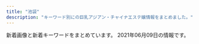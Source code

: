 ```yaml
---
title: "池袋"
description: "キーワード別にの巨乳アジアン・チャイナエステ嬢情報をまとめました。"
---
```


新着画像と新着キーワードをまとめています。
2021年06月09日の情報です。

<DmmAffiliateIns />
<KeywordTable
  shops={
    [
    {
        "img_links": [
            "http://salon-arm.com/img/ttl_mobile.png",
            "http://salon-arm.com/staff/saya/01.jpg",
            "http://salon-arm.com/i/files/homeimg.jpg",
            "http://salon-arm.com/img/att.jpg",
            "http://salon-arm.com/staff/ai/01mb.jpg",
            "http://salon-arm.com/staff/saya/01mb.jpg",
            "http://salon-arm.com/staff/rika/01.jpg",
            "http://salon-arm.com/staff/nana/01.jpg",
            "http://salon-arm.com/staff/mai/01.jpg",
            "http://salon-arm.com/staff/nana/01mb.jpg",
            "http://salon-arm.com/staff/kaori/01.jpg",
            "http://salon-arm.com/staff/reina/01mb.jpg",
            "http://salon-arm.com/staff/ai/01.jpg",
            "http://salon-arm.com/staff/rika/01mb.jpg",
            "http://salon-arm.com/staff/emi/01mb.jpg",
            "http://salon-arm.com/staff/midori/01mb.jpg",
            "http://salon-arm.com/staff/ichigo/01mb.jpg",
            "http://salon-arm.com/staff/ichigo/01.jpg",
            "http://salon-arm.com/staff/reina/01.jpg",
            "http://salon-arm.com/pic/head.png",
            "http://salon-arm.com/staff/yuuka/01mb.jpg",
            "http://salon-arm.com/img/ttl_tnew.png",
            "http://salon-arm.com/staff/ringo/01mb.jpg",
            "http://salon-arm.com/staff/midori/01.jpg",
            "http://salon-arm.com/img/ttl_line.png",
            "http://salon-arm.com/staff/ringo/01.jpg",
            "http://salon-arm.com/img/ttl_concept.png",
            "http://salon-arm.com/staff/kaori/01mb.jpg",
            "http://salon-arm.com/pic/top.png",
            "http://salon-arm.com/staff/yuuka/01.jpg",
            "http://salon-arm.com/staff/mai/01mb.jpg",
            "http://salon-arm.com/img/ttl_staff.png",
            "http://salon-arm.com/staff/emi/01.jpg"
        ],
        "keywords": {
            "C": 21
        },
        "station": "JR\u6c60\u888b\u99c5\u897f\u53e3",
        "url": "http://salon-arm.com/",
        "name": "\u30a2\u30ed\u30de\u30ed\u30de\u30f3\u30b9"
    },
    {
        "name": "\u6708\u306e\u604b",
        "url": "http://tsukinokoi.com/",
        "station": "JR\u6c60\u888b\u99c5\u897f\u53e3",
        "keywords": {
            "\u30bb\u30af\u30b7\u30fc": 1
        },
        "img_links": [
            "http://tsukinokoi.com/img/staff/154673852166026500.jpg",
            "http://tsukinokoi.com/img/staff/144652745411466600.jpg",
            "http://tsukinokoi.com/images/news1.png",
            "http://tsukinokoi.com/img/staff/155204782386136400.jpg",
            "http://tsukinokoi.com/img/staff/152008703796356600.jpg",
            "http://tsukinokoi.com/images/bar_staff.png",
            "http://tsukinokoi.com/img/staff/155611310658540500.jpg",
            "http://tsukinokoi.com/img/staff/155818741107218300.jpg",
            "http://tsukinokoi.com/images/bar_gallery.png",
            "http://tsukinokoi.com/img/staff/151584629124140300.jpg",
            "http://tsukinokoi.com/images/news3.png",
            "http://tsukinokoi.com/img/staff/153079932824200700.jpg",
            "http://tsukinokoi.com/img/staff/148073918839938900.jpg",
            "http://tsukinokoi.com/images/bar_top.png",
            "http://tsukinokoi.com/img/staff/148586605222864500.jpg",
            "http://tsukinokoi.com/img/staff/148586605226742500.jpg",
            "http://tsukinokoi.com/images/QRcode.png",
            "http://tsukinokoi.com/img/staff/160622584020640000.jpg",
            "http://tsukinokoi.com/img/staff/148256052554824000.jpg",
            "http://tsukinokoi.com/images/event/2020/m06.png",
            "http://tsukinokoi.com/images/pickupGirl2014.png",
            "http://tsukinokoi.com/img/staff/142919725579809100.png"
        ]
    },
    {
        "station": "JR\u6c60\u888b\u99c5\u897f\u53e3",
        "url": "http://monaliza.xyz/",
        "keywords": {
            "C": 8
        },
        "img_links": [
            "http://monaliza.xyz/images/top.jpg",
            "http://monaliza.xyz/images/index_c2.jpg",
            "http://monaliza.xyz/images/g4.jpg",
            "http://monaliza.xyz/images/r04.jpg",
            "http://monaliza.xyz/images/mobile.jpg",
            "http://monaliza.xyz/images/r02.jpg",
            "http://monaliza.xyz/images/r01.jpg",
            "http://monaliza.xyz/images/index_c3.jpg",
            "http://monaliza.xyz/images/g7.jpg",
            "http://monaliza.xyz/images/yuki.jpg",
            "http://monaliza.xyz/images/gallery_image01b.jpg",
            "http://monaliza.xyz/images/r03.jpg",
            "http://monaliza.xyz/images/index_c1.jpg",
            "http://monaliza.xyz/images/aoyi.jpg",
            "http://monaliza.xyz/images/g6.jpg"
        ],
        "name": "MONA\u30fbLIZA \u30e2\u30ca\u30fb\u30ea\u30b6"
    },
    {
        "url": "http://es-hana.work/",
        "station": "JR\u6c60\u888b\u99c5\u897f\u53e3(\u5317)",
        "img_links": [
            "http://es-hana.work/images/sys2.jpg",
            "http://es-hana.work/staff/nami.jpg",
            "http://es-hana.work/images/head.jpg",
            "http://es-hana.work/images/8.jpg",
            "http://es-hana.work/images/1.jpg",
            "http://es-hana.work/img/aya1.jpg",
            "http://es-hana.work/img/yui1.jpg",
            "http://es-hana.work/img/nana1.jpg",
            "http://es-hana.work/images/6.jpg",
            "http://es-hana.work/images/news.jpg",
            "http://es-hana.work/images/sys1.jpg",
            "http://es-hana.work/images/9.jpg",
            "http://es-hana.work/images/line.jpg",
            "http://es-hana.work/images/int.jpg",
            "http://es-hana.work/img/miki1.jpg",
            "http://es-hana.work/images/interior_t.jpg",
            "http://es-hana.work/images/staff_t.jpg",
            "http://es-hana.work/img/rina1.jpg",
            "http://es-hana.work/staff/haruka.jpg",
            "http://es-hana.work/images/ac1.jpg",
            "http://es-hana.work/images/3.jpg",
            "http://es-hana.work/staff/yui.jpg",
            "http://es-hana.work/staff/aya.jpg",
            "http://es-hana.work/staff/yuna.jpg",
            "http://es-hana.work/images/7.jpg",
            "http://es-hana.work/staff/miki.jpg",
            "http://es-hana.work/img/ai1.jpg",
            "http://es-hana.work/staff/rina.jpg",
            "http://es-hana.work/staff/ai.jpg",
            "http://es-hana.work/img/haruka1.jpg",
            "http://es-hana.work/images/5.jpg",
            "http://es-hana.work/images/2.jpg",
            "http://es-hana.work/images/tg.jpg",
            "http://es-hana.work/images/ac2.jpg",
            "http://es-hana.work/staff/nana.jpg",
            "http://es-hana.work/img/nami1.jpg"
        ],
        "name": "\u82b1\u6c34\u6728",
        "keywords": {}
    },
    {
        "url": "http://hanamizuki.jpn.cm/",
        "station": "JR\u6c60\u888b\u99c5\u6771\u53e3",
        "keywords": {},
        "name": "\u6c34\u6728\u82b1",
        "img_links": []
    },
    {
        "name": "\u3086\u3089\u308a",
        "keywords": {
            "87": 6,
            "86": 22,
            "C": 20,
            "88": 3,
            "D": 12,
            "E": 6
        },
        "url": "http://www.yurari-massage.work/",
        "station": "JR\u6c60\u888b\u99c5\u897f\u53e3(\u5317)",
        "img_links": [
            "http://www.yurari-massage.work/img/m1.jpg",
            "http://www.yurari-massage.work/img/st32.jpg",
            "http://www.yurari-massage.work/img/m6.jpg",
            "http://www.yurari-massage.work/img/st030.jpg",
            "http://www.yurari-massage.work/img/st031.jpg",
            "http://www.yurari-massage.work/img/st032.jpg",
            "http://www.yurari-massage.work/img/m5.jpg",
            "http://www.yurari-massage.work/img/sta25.jpg",
            "http://www.yurari-massage.work/img/st4.jpg",
            "http://www.yurari-massage.work/img/sta7.jpg",
            "http://www.yurari-massage.work/img/st25.jpg",
            "http://www.yurari-massage.work/img/st30.jpg",
            "http://www.yurari-massage.work/img/sta21.jpg",
            "http://www.yurari-massage.work/img/st29.jpg",
            "http://www.yurari-massage.work/img/m40.jpg",
            "http://www.yurari-massage.work/img/m60.jpg",
            "http://www.yurari-massage.work/img/sta30.jpg",
            "http://www.yurari-massage.work/img/credit.jpg",
            "http://www.yurari-massage.work/img/m3.jpg",
            "http://www.yurari-massage.work/img/m2.jpg",
            "http://www.yurari-massage.work/img/st021.jpg",
            "http://www.yurari-massage.work/img/st022.jpg",
            "http://www.yurari-massage.work/img/campian.jpg",
            "http://www.yurari-massage.work/img/st027.jpg",
            "http://www.yurari-massage.work/img/mobile.png",
            "http://www.yurari-massage.work/img/st26.jpg",
            "http://www.yurari-massage.work/img/sta29.jpg",
            "http://www.yurari-massage.work/img/st7.jpg",
            "http://www.yurari-massage.work/img/sta32.jpg",
            "http://www.yurari-massage.work/img/m4.jpg",
            "http://www.yurari-massage.work/img/sta26.jpg",
            "http://www.yurari-massage.work/img/head.jpg",
            "http://www.yurari-massage.work/img/st31.jpg",
            "http://www.yurari-massage.work/img/m20.jpg",
            "http://www.yurari-massage.work/img/st22.jpg",
            "http://www.yurari-massage.work/img/st07.jpg",
            "http://www.yurari-massage.work/img/sta22.jpg",
            "http://www.yurari-massage.work/img/sta31.jpg",
            "http://www.yurari-massage.work/img/m50.jpg",
            "http://www.yurari-massage.work/img/m30.jpg",
            "http://www.yurari-massage.work/img/m10.jpg",
            "http://www.yurari-massage.work/img/sta27.jpg",
            "http://www.yurari-massage.work/img/st026.jpg",
            "http://www.yurari-massage.work/img/st21.jpg",
            "http://www.yurari-massage.work/img/botton3.jpg",
            "http://www.yurari-massage.work/img/st27.jpg"
        ]
    },
    {
        "keywords": {
            "88": 1,
            "90": 1,
            "86": 2
        },
        "station": "JR\u6c60\u888b\u99c5\u897f\u53e3",
        "url": "http://www.coco-8.jp/",
        "img_links": [
            "http://www.coco-8.jp/_src/36743040/s5.jpg",
            "http://www.coco-8.jp/_src/36741673/3.jpg",
            "http://www.coco-8.jp/_src/36741678/down.png",
            "http://www.coco-8.jp/_src/49977785/wechatimg336_20201102105038881.jpg",
            "http://www.coco-8.jp/_src/36742638/b.png",
            "http://www.coco-8.jp/_src/36820892/cam3.png",
            "http://www.coco-8.jp/_src/49977665/wechatimg437_20201113100952153.jpg",
            "http://www.coco-8.jp/_src/36813493/cam2.jpg",
            "http://www.coco-8.jp/_src/36741674/5.jpg",
            "http://www.coco-8.jp/_src/36813492/cam2.jpg",
            "http://www.coco-8.jp/_src/36746379/aki.jpg",
            "http://www.coco-8.jp/_src/36746398/mei1.jpg",
            "http://www.coco-8.jp/_src/36746395/lineline.png",
            "http://www.coco-8.jp/_src/36741670/1.jpg",
            "http://www.coco-8.jp/_src/36745880/pic2.jpg",
            "http://www.coco-8.jp/_src/36741640/1.jpg",
            "http://www.coco-8.jp/_src/37791754/smartselect_20191212-140919_wechat.jpg",
            "http://www.coco-8.jp/_src/36746732/road2.png",
            "http://www.coco-8.jp/_src/36742459/2.jpg",
            "http://www.coco-8.jp/_src/36746714/b.png",
            "http://www.coco-8.jp/_src/36742460/3.jpg",
            "http://www.coco-8.jp/_src/36742658/s1.jpg",
            "http://www.coco-8.jp/_src/36742636/b.png",
            "http://www.coco-8.jp/_src/36741672/4.jpg",
            "http://www.coco-8.jp/_src/36746331/lineline.png",
            "http://www.coco-8.jp/_src/36746636/iwa1.jpg",
            "http://www.coco-8.jp/_src/36746692/g3.jpg",
            "http://www.coco-8.jp/_src/36746642/risa.jpg",
            "http://www.coco-8.jp/_src/36746702/g6.jpg",
            "http://www.coco-8.jp/_src/36746704/g5.png",
            "http://www.coco-8.jp/_src/36742461/4.jpg",
            "http://www.coco-8.jp/_src/49632559/wechatimg336_20201102105038881.jpg",
            "http://www.coco-8.jp/_src/36742462/5.jpg",
            "http://www.coco-8.jp/_src/36742642/b.png",
            "http://www.coco-8.jp/_src/54960393/wechatimg955.jpg",
            "http://www.coco-8.jp/_src/36742714/s2.jpg",
            "http://www.coco-8.jp/_src/36742780/s3.jpg",
            "http://www.coco-8.jp/_src/36742655/down.png",
            "http://www.coco-8.jp/_src/37791789/lineline.png",
            "http://www.coco-8.jp/_src/36746345/maya.jpg",
            "http://www.coco-8.jp/_src/36746633/lineline.png",
            "http://www.coco-8.jp/_src/36742791/s4.jpg",
            "http://www.coco-8.jp/_src/54960364/wechatimg955.jpg",
            "http://www.coco-8.jp/_src/36746351/lineline.png",
            "http://www.coco-8.jp/_src/37791774/wechatimg437_20201113100952153.jpg",
            "http://www.coco-8.jp/_src/36746320/sayuri.jpg",
            "http://www.coco-8.jp/_src/36746346/maya.jpg",
            "http://www.coco-8.jp/_src/36746641/risa.jpg",
            "http://www.coco-8.jp/_src/49632727/wechatimg336_20201102105038881.jpg",
            "http://www.coco-8.jp/_src/54960397/wechatimg955.jpg",
            "http://www.coco-8.jp/_src/49977789/lineline.png",
            "http://www.coco-8.jp/_src/36820891/cam3.png",
            "http://www.coco-8.jp/_src/37791773/wechatimg437_20201113100952153.jpg",
            "http://www.coco-8.jp/_src/36742640/b.png",
            "http://www.coco-8.jp/_src/55662797/img20210426142633666355.png",
            "http://www.coco-8.jp/_src/54960394/lineline.png",
            "http://www.coco-8.jp/_src/36741638/4.jpg",
            "http://www.coco-8.jp/_src/36712010/sayuri.jpg",
            "http://www.coco-8.jp/_src/36741671/2.jpg",
            "http://www.coco-8.jp/_src/36746397/mei1.jpg",
            "http://www.coco-8.jp/_src/36741637/3.jpg",
            "http://www.coco-8.jp/_src/36742630/b.png",
            "http://www.coco-8.jp/_src/49977773/wechatimg437_20201113100952153.jpg",
            "http://www.coco-8.jp/_src/49977786/wechatimg336_20201102105038881.jpg",
            "http://www.coco-8.jp/_src/36746644/lineline.png",
            "http://www.coco-8.jp/_src/36742458/1.jpg",
            "http://www.coco-8.jp/_src/36745876/pic1.jpg",
            "http://www.coco-8.jp/_src/36746380/aki.jpg",
            "http://www.coco-8.jp/_src/36746682/g.jpg",
            "http://www.coco-8.jp/_src/36741636/5.jpg",
            "http://www.coco-8.jp/_src/54960396/wechatimg955.jpg",
            "http://www.coco-8.jp/_src/36746635/iwa1.jpg",
            "http://www.coco-8.jp/_src/36746639/lineline.png",
            "http://www.coco-8.jp/_src/36741639/2.jpg",
            "http://www.coco-8.jp/_src/36746688/g2.jpg",
            "http://www.coco-8.jp/_src/36742644/sayuri.jpg"
        ],
        "name": "CoCo8 \u30b3\u30b3\u30a8\u30a4\u30c8"
    },
    {
        "keywords": {},
        "station": "JR\u6c60\u888b\u99c5\u897f\u53e3",
        "name": "\u5fc3\u30d1\u30e9\u30c0\u30a4\u30b9",
        "url": "http://new-paradise.net/",
        "img_links": [
            "http://new-paradise.net/images/down.png",
            "http://new-paradise.net/images/info.jpg",
            "http://new-paradise.net/images/mobile.png",
            "http://new-paradise.net/images/a2.jpg",
            "http://new-paradise.net/images/noa.jpg",
            "http://new-paradise.net/images/misaki02.jpg",
            "http://new-paradise.net/images/a5.jpg",
            "http://new-paradise.net/images/a4.jpg",
            "http://new-paradise.net/images/a7.jpg",
            "http://new-paradise.net/images/honoka.jpg",
            "http://new-paradise.net/images/kiki02.jpg",
            "http://new-paradise.net/images/zi_staff.png",
            "http://new-paradise.net/images/itigo.jpg",
            "http://new-paradise.net/images/up.png",
            "http://new-paradise.net/images/a3.jpg",
            "http://new-paradise.net/images/r3.jpg",
            "http://new-paradise.net/images/kiki.jpg",
            "http://new-paradise.net/images/g0.jpg",
            "http://new-paradise.net/images/a6.jpg",
            "http://new-paradise.net/images/kanna02.jpg",
            "http://new-paradise.net/images/flash1.jpg",
            "http://new-paradise.net/images/a1.jpg",
            "http://new-paradise.net/images/misaki01.jpg"
        ]
    },
    {
        "url": "http://primore.jpest.net/",
        "keywords": {},
        "img_links": [
            "http://primore.jpest.net/uploads//sites/9/2020/06/s4.jpg",
            "http://primore.jpest.net/uploads//sites/9/2021/04/3.jpg",
            "http://primore.jpest.net/uploads//sites/9/2020/06/s1.jpg",
            "http://primore.jpest.net/uploads//sites/9/2020/06/r4.jpg",
            "http://primore.jpest.net/uploads//sites/9/2020/06/aroma1.jpg",
            "http://primore.jpest.net/uploads//sites/9/2020/06/s3.jpg",
            "http://primore.jpest.net/uploads//sites/9/2021/04/1.jpg",
            "http://primore.jpest.net/uploads//sites/9/2020/06/02.jpg",
            "http://primore.jpest.net/uploads//sites/9/2020/06/r1.jpg",
            "http://primore.jpest.net/uploads//sites/9/2020/06/r5.jpg",
            "http://primore.jpest.net/uploads//sites/9/2020/06/4.jpg",
            "http://primore.jpest.net/uploads//sites/9/2020/06/r3.jpg",
            "http://primore.jpest.net/uploads//sites/9/2020/06/top-2.png",
            "http://primore.jpest.net/uploads//sites/9/2020/06/r2.jpg",
            "http://primore.jpest.net/uploads//sites/9/2020/06/aroma2.jpg",
            "http://primore.jpest.net/uploads//sites/9/2021/04/2.jpg",
            "http://primore.jpest.net/uploads//sites/9/2020/06/s2.jpg",
            "http://primore.jpest.net/uploads//sites/9/2020/06/top1-3.png",
            "http://primore.jpest.net/uploads//sites/9/2020/06/01.jpg"
        ],
        "station": "JR\u6c60\u888b\u99c5\u6771\u53e3",
        "name": "Primore \uff5e\u30d7\u30ea\u30e2\u30a2\uff5e"
    },
    {
        "name": "\u30b9\u30a4\u30fc\u30c8\u30de\u30c3\u30c8",
        "url": "http://c-sun2.com/",
        "keywords": {
            "82": 6,
            "85": 2,
            "81": 2,
            "84": 5,
            "83": 6
        },
        "station": "JR\u6c60\u888b\u99c5\u897f\u53e3",
        "img_links": [
            "http://c-sun2.com/image/cast/cast_534_2_l.jpg",
            "http://c-sun2.com/image/cast/cast_390_1_l.jpg",
            "http://c-sun2.com/image/cast/cast_471_1_l.jpg",
            "http://c-sun2.com/image/cast/cast_492_1_l.jpg",
            "http://c-sun2.com/image/cast/cast_533_1_l.jpg",
            "http://c-sun2.com/image/cast/cast_357_2_l.jpg",
            "http://c-sun2.com/image/cast/cast_524_2_l.jpg",
            "http://c-sun2.com/image/cast/cast_471_2_l.jpg",
            "http://c-sun2.com/image/cast/cast_453_1_l.jpg",
            "http://c-sun2.com/image/cast/cast_362_1_l.jpg",
            "http://c-sun2.com/image/cast/cast_496_1_l.jpg",
            "http://c-sun2.com/image/shame/192_1_l.jpg",
            "http://c-sun2.com/img/bar_grallery.png",
            "http://c-sun2.com/img/topbar_camp.png",
            "http://c-sun2.com/image/cast/cast_393_2_l.jpg",
            "http://c-sun2.com/image/cast/cast_362_2_l.jpg",
            "http://c-sun2.com/img/icon/new.png",
            "http://c-sun2.com/img/topbar_news.png",
            "http://c-sun2.com/image/cast/cast_484_2_l.jpg",
            "http://c-sun2.com/img/bar_profile.png",
            "http://c-sun2.com/image/cast/cast_390_2_l.jpg",
            "http://c-sun2.com/image/cast/cast_534_1_l.jpg",
            "http://c-sun2.com/image/cast/cast_485_2_l.jpg",
            "http://c-sun2.com/image/cast/cast_533_2_l.jpg",
            "http://c-sun2.com/image/cast/cast_485_1_l.jpg",
            "http://c-sun2.com/image/cast/cast_473_2_l.jpg",
            "http://c-sun2.com/img/topbar_osusume.png",
            "http://c-sun2.com/image/cast/cast_496_2_l.jpg",
            "http://c-sun2.com/image/cast/cast_326_1_l.jpg",
            "http://c-sun2.com/image/cast/cast_357_1_l.jpg",
            "http://c-sun2.com/img/bar_therapist.png",
            "http://c-sun2.com/image/cast/cast_484_1_l.jpg",
            "http://c-sun2.com/image/cast/cast_473_1_l.jpg",
            "http://c-sun2.com/image/cast/cast_360_2_l.jpg",
            "http://c-sun2.com/image/cast/cast_466_1_l.jpg",
            "http://c-sun2.com/image/cast/cast_580_1_l.jpg",
            "http://c-sun2.com/img/event/camp3.jpg",
            "http://c-sun2.com/image/cast/cast_492_2_l.jpg",
            "http://c-sun2.com/image/cast/cast_453_2_l.jpg",
            "http://c-sun2.com/img/header.jpg",
            "http://c-sun2.com/image/cast/cast_360_1_l.jpg",
            "http://c-sun2.com/image/cast/cast_524_1_l.jpg",
            "http://c-sun2.com/image/cast/cast_393_1_l.jpg",
            "http://c-sun2.com/image/cast/cast_466_2_l.jpg",
            "http://c-sun2.com/image/cast/cast_326_2_l.jpg"
        ]
    },
    {
        "name": "\u6e80\u6708\u5802",
        "url": "http://mangetsudou.tyo.cm/",
        "img_links": [],
        "station": "JR\u6c60\u888b\u99c5\u897f\u53e3",
        "keywords": {}
    },
    {
        "keywords": {},
        "name": "\u53f0\u6e7e\u5e78\u904b\u30ea\u30e9\u30af\u30bc\u30fc\u30b7\u30e7\u30f3",
        "station": "JR\u6c60\u888b\u99c5\u897f\u53e3",
        "img_links": [
            "http://esthe-treat.com/staff/yuyu/01.jpg",
            "http://esthe-treat.com/img/pc.jpg",
            "http://esthe-treat.com/img/cam.jpg",
            "http://esthe-treat.com/img/tel.jpg",
            "http://esthe-treat.com/staff/miki/01.jpg",
            "http://esthe-treat.com/img/t-s.jpg",
            "http://esthe-treat.com/staff/natumi/01.jpg",
            "http://esthe-treat.com/img/t-a.jpg",
            "http://esthe-treat.com/img/tit.jpg",
            "http://esthe-treat.com/img/info.jpg",
            "http://esthe-treat.com/img/t-o.jpg",
            "http://esthe-treat.com/img/adrs.jpg",
            "http://esthe-treat.com/staff/ami/01.jpg",
            "http://esthe-treat.com/staff/rena/01.jpg",
            "http://esthe-treat.com/img/sysetc.png",
            "http://esthe-treat.com/img/sys2.png",
            "http://esthe-treat.com/img/sys1.png",
            "http://esthe-treat.com/img/pic.jpg",
            "http://esthe-treat.com/img/add.jpg",
            "http://esthe-treat.com/img/botton.jpg",
            "http://esthe-treat.com/img/t-t.jpg",
            "http://esthe-treat.com/img/t-r.jpg"
        ],
        "url": "http://esthe-treat.com/"
    },
    {
        "url": "http://ccgirl.work/",
        "img_links": [
            "http://ccgirl.work/staff/riri1.jpg",
            "http://ccgirl.work/staff/koko2.jpg",
            "http://ccgirl.work/img/s/s_qa.png",
            "http://www.ccgirl.work/staff/ai1.jpg",
            "http://ccgirl.work/img/icon/new.jpg",
            "http://ccgirl.work/staff/ai3.jpg",
            "http://www.ccgirl.work/img/interior.jpg",
            "http://ccgirl.work/staff/riri2.jpg",
            "http://www.ccgirl.work/staff/hana1.jpg",
            "http://www.ccgirl.work/img/icon/new.jpg",
            "http://www.ccgirl.work/staff/aya1.jpg",
            "http://ccgirl.work/staff/aya3.jpg",
            "http://ccgirl.work/img/bana02.jpg",
            "http://www.ccgirl.work/staff/aya2.jpg",
            "http://www.ccgirl.work/staff/kayuri1.jpg",
            "http://ccgirl.work/staff/ai2.jpg",
            "http://ccgirl.work/staff/aya2.jpg",
            "http://ccgirl.work/img/interior.jpg",
            "http://www.ccgirl.work/staff/koko2.jpg",
            "http://www.ccgirl.work/img/contentsbottom.png",
            "http://www.ccgirl.work/staff/kayuri3.jpg",
            "http://ccgirl.work/staff/kayuri2.jpg",
            "http://ccgirl.work/staff/ai1.jpg",
            "http://www.ccgirl.work/staff/koko1.jpg",
            "http://www.ccgirl.work/img/s/s_qa.png",
            "http://ccgirl.work/img/contentsbottom.png",
            "http://ccgirl.work/staff/kayuri3.jpg",
            "http://ccgirl.work/staff/koko1.jpg",
            "http://www.ccgirl.work/staff/aya3.jpg",
            "http://www.ccgirl.work/img/bana02.jpg",
            "http://ccgirl.work/staff/hana1.jpg",
            "http://ccgirl.work/staff/aya1.jpg",
            "http://www.ccgirl.work/img/bana03.jpg",
            "http://www.ccgirl.work/staff/kayuri2.jpg",
            "http://ccgirl.work/img/bana03.jpg",
            "http://www.ccgirl.work/staff/riri1.jpg",
            "http://ccgirl.work/staff/kayuri1.jpg"
        ],
        "keywords": {
            "C": 60,
            "86": 25,
            "D": 23,
            "84": 43,
            "85": 14
        },
        "station": "JR\u6c60\u888b\u99c5\u6771\u53e3",
        "name": "\u73ca\u745a\u6d77\u5cb8"
    },
    {
        "img_links": [
            "http://koi.este.work/up_5_3_0.jpg",
            "http://momipara.jp/img/link/momi88.jpg",
            "http://koi.este.work/top.jpg",
            "http://koi.este.work/2/uploadimg/1601879728.jpg",
            "http://koi.este.work/b_girl.png",
            "http://koi.este.work/t3.jpg",
            "http://koi.este.work/tennai2.jpg",
            "http://koi.este.work/2/uploadimg/1577672563.jpg",
            "http://koi.este.work/tennai3.jpg",
            "http://koi.este.work/mens-esthe.png",
            "http://koi.este.work/tennai.png",
            "http://koi.este.work/2/uploadimg/1565558725.jpg",
            "http://koi.este.work/t1.jpg",
            "http://koi.este.work/tennai4.jpg",
            "http://koi.este.work/b_news.png",
            "http://koi.este.work/2/uploadimg/1579481243.jpg"
        ],
        "keywords": {
            "83": 18,
            "85": 6,
            "C": 12,
            "86": 6,
            "D": 18
        },
        "station": "JR\u6c60\u888b\u99c5\u897f\u53e3",
        "url": "http://koi.este.work/",
        "name": "\u604b"
    },
    {
        "url": "http://foryou-est.tokyo/",
        "station": "JR\u6c60\u888b\u99c5\u897f\u53e3",
        "name": "For You",
        "img_links": [
            "http://foryou-est.tokyo/images/sp02.jpg",
            "http://foryou-est.tokyo/images/flash1.jpg",
            "http://foryou-est.tokyo/images/emi.jpg",
            "http://foryou-est.tokyo/images/xin.jpg",
            "http://foryou-est.tokyo/images/yuri.jpg",
            "http://foryou-est.tokyo/images/up.png",
            "http://foryou-est.tokyo/images/sp01.jpg",
            "http://foryou-est.tokyo/images/sp03.jpg",
            "http://foryou-est.tokyo/images/kina.jpg",
            "http://foryou-est.tokyo/images/down.png",
            "http://foryou-est.tokyo/images/yuki.jpg",
            "http://foryou-est.tokyo/images/ai.jpg",
            "http://foryou-est.tokyo/images/mobile.png",
            "http://foryou-est.tokyo/images/zi_staff.png",
            "http://foryou-est.tokyo/images/riri.jpg"
        ],
        "keywords": {}
    },
    {
        "url": "http://iris.iest.info/",
        "station": "JR\u6c60\u888b\u99c5\u6771\u53e3",
        "keywords": {},
        "img_links": [],
        "name": "\u30b9\u30de\u30a4\u30eb"
    },
    {
        "url": "http://manian-ikebukuro.com/",
        "keywords": {},
        "img_links": [
            "http://manian-ikebukuro.com/image/cast/10x10.jpg",
            "http://manian-ikebukuro.com/image/cast/cast_70_1_s.jpg",
            "http://manian-ikebukuro.com/image/cast/cast_71_1_l.jpg",
            "http://manian-ikebukuro.com/image/cast/cast_71_2_l.jpg",
            "http://manian-ikebukuro.com/image/cast/cast_69_1_s.jpg",
            "http://manian-ikebukuro.com/img/news3.png",
            "http://manian-ikebukuro.com/image/cast/cast_75_2_l.jpg",
            "http://manian-ikebukuro.com/img/line1.jpg",
            "http://manian-ikebukuro.com/image/cast/cast_63_1_s.jpg",
            "http://manian-ikebukuro.com/image/cast/cast_74_1_s.jpg",
            "http://manian-ikebukuro.com/image/cast/cast_68_2_l.jpg",
            "http://manian-ikebukuro.com/image/cast/cast_71_1_s.jpg",
            "http://manian-ikebukuro.com/image/cast/cast_67_1_l.jpg",
            "http://manian-ikebukuro.com/sp/img/tel.png",
            "http://manian-ikebukuro.com/img/bar_profile.png",
            "http://manian-ikebukuro.com/image/cast/cast_80_1_l.jpg",
            "http://manian-ikebukuro.com/image/cast/cast_75_1_l.jpg",
            "http://manian-ikebukuro.com/image/cast/cast_77_1_s.jpg",
            "http://manian-ikebukuro.com/img/news1.png",
            "http://manian-ikebukuro.com/image/cast/cast_68_1_s.jpg",
            "http://manian-ikebukuro.com/image/cast/cast_6_1_s.jpg",
            "http://manian-ikebukuro.com/img/bar_staff.png",
            "http://manian-ikebukuro.com/image/cast/cast_64_2_l.jpg",
            "http://manian-ikebukuro.com/image/cast/cast_69_2_l.jpg",
            "http://manian-ikebukuro.com/image/cast/cast_67_2_l.jpg",
            "http://manian-ikebukuro.com/img/QRcode.png",
            "http://manian-ikebukuro.com/image/cast/cast_47_2_l.jpg",
            "http://manian-ikebukuro.com/img/header0.jpg",
            "http://manian-ikebukuro.com/image/cast/cast_47_1_s.jpg",
            "http://manian-ikebukuro.com/image/cast/cast_73_1_s.jpg",
            "http://manian-ikebukuro.com/img/spSite.jpg",
            "http://manian-ikebukuro.com/image/cast/cast_73_1_l.jpg",
            "http://manian-ikebukuro.com/image/cast/cast_77_2_l.jpg",
            "http://manian-ikebukuro.com/image/cast/cast_47_1_l.jpg",
            "http://manian-ikebukuro.com/img/pickupGirl.png",
            "http://manian-ikebukuro.com/image/cast/cast_64_1_l.jpg",
            "http://manian-ikebukuro.com/image/cast/cast_6_2_l.jpg",
            "http://manian-ikebukuro.com/image/cast/cast_68_1_l.jpg",
            "http://manian-ikebukuro.com/image/cast/cast_69_1_l.jpg",
            "http://manian-ikebukuro.com/image/cast/cast_75_1_s.jpg",
            "http://manian-ikebukuro.com/image/cast/no_image.jpg",
            "http://manian-ikebukuro.com/image/cast/cast_64_1_s.jpg",
            "http://manian-ikebukuro.com/image/cast/cast_77_1_l.jpg",
            "http://manian-ikebukuro.com/image/cast/cast_73_2_l.jpg",
            "http://manian-ikebukuro.com/image/cast/cast_80_1_s.jpg",
            "http://manian-ikebukuro.com/image/cast/cast_63_1_l.jpg",
            "http://manian-ikebukuro.com/img/tel.png",
            "http://manian-ikebukuro.com/image/cast/cast_74_1_l.jpg",
            "http://manian-ikebukuro.com/image/cast/cast_74_2_l.jpg",
            "http://manian-ikebukuro.com/image/cast/cast_6_1_l.jpg",
            "http://manian-ikebukuro.com/image/cast/cast_80_2_l.jpg",
            "http://manian-ikebukuro.com/image/cast/cast_67_1_s.jpg"
        ],
        "station": "JR\u6c60\u888b\u99c5\u6771\u53e3",
        "name": "\u6d17\u4f53\u30de\u30cb\u30a2"
    },
    {
        "url": "http://www.i-rlx.info/",
        "keywords": {
            "C": 21,
            "E": 2,
            "93": 2,
            "88": 1,
            "86": 3,
            "D": 4,
            "89": 3,
            "85": 10,
            "82": 2,
            "87": 1
        },
        "img_links": [
            "http://www.i-rlx.info/images/index_03.jpg",
            "http://www.i-rlx.info/images/index_10.jpg",
            "http://www.i-rlx.info/images/upload/thumb/bc0752fe4e53b8c6.jpg",
            "http://www.i-rlx.info/images/upload/bb8a47bc98c64e87.jpg",
            "http://www.i-rlx.info/i/girl/01.jpg",
            "http://www.i-rlx.info/images/rec_16.jpg",
            "http://www.i-rlx.info/images/upload/thumb/f63122b7652c8d07.jpg",
            "http://www.i-rlx.info/images/upload/4d0e657eefdddf42.jpg",
            "http://www.i-rlx.info/images/index_26.jpg",
            "http://www.i-rlx.info/i/room/r01.jpg",
            "http://www.i-rlx.info/images/upload/eeb5d9caa554018e.jpg",
            "http://www.i-rlx.info/images/index_18.jpg",
            "http://www.i-rlx.info/images/index_01.jpg",
            "http://www.i-rlx.info/images/info_16.jpg",
            "http://www.i-rlx.info/images/index_34.jpg",
            "http://www.i-rlx.info/girl/06.jpg",
            "http://www.i-rlx.info/images/info.jpg",
            "http://www.i-rlx.info/images/index_11.jpg",
            "http://www.i-rlx.info/images/upload/thumb/95e8548329763630.jpg",
            "http://www.i-rlx.info/girl/018.jpg",
            "http://www.i-rlx.info/images/index_29.jpg",
            "http://www.i-rlx.info/images/upload/bb2bfea87a6127cc.jpg",
            "http://www.i-rlx.info/images/index_27.jpg",
            "http://www.i-rlx.info/images/upload/95e8548329763630.jpg",
            "http://www.i-rlx.info/images/upload/thumb/549fe7e03db1e8fc.jpg",
            "http://www.i-rlx.info/girl/017.jpg",
            "http://www.i-rlx.info/images/upload/thumb/d9467bde93e01a59.jpg",
            "http://www.i-rlx.info/images/upload/thumb/dc8f1b616e622b2a.jpg",
            "http://www.i-rlx.info/images/index_33.jpg",
            "http://www.i-rlx.info/images/index_24.jpg",
            "http://www.i-rlx.info/images/upload/thumb/5f15caf7f272770f.jpg",
            "http://www.i-rlx.info/images/upload/c9993cc2167b7dc9.jpg",
            "http://www.i-rlx.info/images/upload/549fe7e03db1e8fc.jpg",
            "http://www.i-rlx.info/images/index_36.jpg",
            "http://www.i-rlx.info/images/index_02.jpg",
            "http://www.i-rlx.info/images/index_39.jpg",
            "http://www.i-rlx.info/images/upload/c3c01fea3cdcaa08.jpg",
            "http://www.i-rlx.info/images/index_21.jpg",
            "http://www.i-rlx.info/images/upload/thumb/9e42414005a99f48.jpg",
            "http://www.i-rlx.info/images/upload/thumb/19b76df66faf0b12.jpg",
            "http://www.i-rlx.info/images/index_22.jpg",
            "http://www.i-rlx.info/images/upload/thumb/c3c01fea3cdcaa08.jpg",
            "http://www.i-rlx.info/i/girl/05.jpg",
            "http://www.i-rlx.info/images/index_08.jpg",
            "http://www.i-rlx.info/images/upload/de66c0c17276977c.jpg",
            "http://www.i-rlx.info/images/index_09.jpg",
            "http://www.i-rlx.info/i/girl/03.jpg",
            "http://www.i-rlx.info/images/index_04.jpg",
            "http://www.i-rlx.info/images/upload/thumb/bb2bfea87a6127cc.jpg",
            "http://www.i-rlx.info/images/upload/thumb/bb8a47bc98c64e87.jpg",
            "http://www.i-rlx.info/images/upload/thumb/de66c0c17276977c.jpg",
            "http://www.i-rlx.info/images/upload/19b76df66faf0b12.jpg",
            "http://www.i-rlx.info/images/index_15.jpg",
            "http://www.i-rlx.info/girl/05.jpg",
            "http://www.i-rlx.info/images/staff_16.jpg",
            "http://www.i-rlx.info/images/index_31.jpg",
            "http://www.i-rlx.info/images/index_19.jpg",
            "http://www.i-rlx.info/girl/07.jpg",
            "http://www.i-rlx.info/i/girl/04.jpg",
            "http://www.i-rlx.info/images/index_06.jpg",
            "http://www.i-rlx.info/images/index_12.jpg",
            "http://www.i-rlx.info/images/index_07.jpg",
            "http://www.i-rlx.info/girl/01.jpg",
            "http://www.i-rlx.info/images/upload/5f15caf7f272770f.jpg",
            "http://www.i-rlx.info/i/girl/02.jpg",
            "http://www.i-rlx.info/i/room/r04.jpg",
            "http://www.i-rlx.info/images/index_13.jpg",
            "http://www.i-rlx.info/images/index_23.jpg",
            "http://www.i-rlx.info/images/index_20.jpg",
            "http://www.i-rlx.info/images/upload/thumb/ac8e7ec3ac179feb.jpg",
            "http://www.i-rlx.info/images/index_17.jpg",
            "http://www.i-rlx.info/images/upload/888936484d714117.jpg",
            "http://www.i-rlx.info/images/upload/7d800b2f3fde617b.jpg",
            "http://www.i-rlx.info/images/upload/bc0752fe4e53b8c6.jpg",
            "http://www.i-rlx.info/images/upload/ac8e7ec3ac179feb.jpg",
            "http://www.i-rlx.info/images/rec.jpg",
            "http://www.i-rlx.info/girl/02.jpg",
            "http://www.i-rlx.info/images/upload/thumb/eeb5d9caa554018e.jpg",
            "http://www.i-rlx.info/i/room/r02.jpg",
            "http://www.i-rlx.info/images/upload/thumb/b0bbe23232bed8aa.jpg",
            "http://www.i-rlx.info/images/index_28.jpg",
            "http://www.i-rlx.info/images/upload/22c78aefa047b678.jpg",
            "http://www.i-rlx.info/images/upload/thumb/888936484d714117.jpg",
            "http://www.i-rlx.info/images/upload/thumb/7d800b2f3fde617b.jpg",
            "http://www.i-rlx.info/images/sub_18.jpg",
            "http://www.i-rlx.info/images/upload/thumb/3a57edcf235cfd8e.jpg",
            "http://www.i-rlx.info/images/index_35_01.jpg",
            "http://www.i-rlx.info/images/03.jpg",
            "http://www.i-rlx.info/images/upload/thumb/4d0e657eefdddf42.jpg",
            "http://www.i-rlx.info/girl/04.jpg",
            "http://www.i-rlx.info/images/upload/d9467bde93e01a59.jpg",
            "http://www.i-rlx.info/images/upload/f63122b7652c8d07.jpg",
            "http://www.i-rlx.info/images/index_14.jpg",
            "http://www.i-rlx.info/girl/08.jpg",
            "http://www.i-rlx.info/i/room/r03.jpg",
            "http://www.i-rlx.info/images/upload/9e42414005a99f48.jpg",
            "http://www.i-rlx.info/images/index_30.jpg",
            "http://www.i-rlx.info/images/index_37.jpg",
            "http://www.i-rlx.info/images/sub_21.jpg",
            "http://www.i-rlx.info/images/upload/thumb/c9993cc2167b7dc9.jpg",
            "http://www.i-rlx.info/images/upload/b0bbe23232bed8aa.jpg",
            "http://www.i-rlx.info/images/upload/dc8f1b616e622b2a.jpg",
            "http://www.i-rlx.info/images/upload/thumb/22c78aefa047b678.jpg",
            "http://www.i-rlx.info/images/upload/3a57edcf235cfd8e.jpg"
        ],
        "name": "\u30b7\u30e3\u30fc\u30ed\u30c3\u30c8\u59eb",
        "station": "JR\u6c60\u888b\u99c5\u897f\u53e3(\u5317)"
    },
    {
        "name": "New RELAX TIME",
        "url": "https://www.relax-es.net/",
        "station": "JR\u6c60\u888b\u99c5\u897f\u53e3(\u5317)",
        "keywords": {
            "87": 30,
            "E": 86,
            "D": 58,
            "90": 17,
            "C": 34,
            "89": 66,
            "F": 43,
            "88": 76
        },
        "img_links": [
            "https://www.relax-es.net/img/uploadfile/imgpc01608535826.jpg",
            "https://www.relax-es.net/w160-p400/img/uploadfile/imgpc01608535915.jpg",
            "https://www.relax-es.net/w160-p400/img/uploadfile/imgpc01601602443.jpg",
            "https://www.relax-es.net/img/num3.png",
            "https://www.relax-es.net/img/s/area05.png",
            "https://www.relax-es.net/img/uploadfile/imgpc01601602676.jpg",
            "https://www.relax-es.net/img/uploadfile/imgpc01601942123.jpg",
            "https://www.relax-es.net/img/uploadfile/img_1601600707.jpg",
            "https://www.relax-es.net/img/companioncoment.png",
            "https://www.relax-es.net/w200-p300/img/uploadfile/imgpc01608535716.jpg",
            "https://www.relax-es.net/img/uploadfile/imgpc01601602269.jpg",
            "https://www.relax-es.net/w90-p90/img/uploadfile/imgpc01601602269.jpg",
            "https://www.relax-es.net/img/uploadfile/imgpc01601602761.jpg",
            "https://www.relax-es.net/w160-p400/img/uploadfile/imgpc01601942092.jpg",
            "https://www.relax-es.net/img/s/area01.png",
            "https://www.relax-es.net/w160-p400/img/uploadfile/imgpc01601602761.jpg",
            "https://www.relax-es.net/w160-p400/img/uploadfile/imgpc01601602269.jpg",
            "https://www.relax-es.net/img/uploadfile/imgpc01601602326.jpg",
            "https://www.relax-es.net/img/uploadfile/imgpc01608535783.jpg",
            "https://www.relax-es.net/img/num1.png",
            "https://www.relax-es.net/w160-p400/img/uploadfile/imgpc01601602403.jpg",
            "https://www.relax-es.net/img/bana01.jpg",
            "https://www.relax-es.net/img/uploadfile/img_1601600792.jpg",
            "https://www.relax-es.net/img/uploadfile/imgpc01601602970.jpg",
            "https://www.relax-es.net/img/uploadfile/imgpc01608535915.jpg",
            "https://www.relax-es.net/img/uploadfile/imgpc01601602443.jpg",
            "https://www.relax-es.net/w200-p300/img/uploadfile/imgpc01601601781.jpg",
            "https://www.relax-es.net/w200-p300/img/uploadfile/imgpc01601602269.jpg",
            "https://www.relax-es.net/w160-p400/img/uploadfile/imgpc01601602188.jpg",
            "https://www.relax-es.net/w90-p90/img/uploadfile/imgpc01608535826.jpg",
            "https://www.relax-es.net/w160-p400/img/uploadfile/imgpc01601602970.jpg",
            "https://www.relax-es.net/w200-p300/img/uploadfile/imgpc01601601975.jpg",
            "https://www.relax-es.net/w90-p90/img/uploadfile/imgpc01601602326.jpg",
            "https://www.relax-es.net/img/s/area02.png",
            "https://www.relax-es.net/w160-p400/img/uploadfile/imgpc01601601781.jpg",
            "https://www.relax-es.net/img/uploadfile/imgpc01601601781.jpg",
            "https://www.relax-es.net/img/bana07.jpg",
            "https://www.relax-es.net/w160-p400/img/uploadfile/imgpc01601601975.jpg",
            "https://www.relax-es.net/img/uploadfile/imgpc01601942092.jpg",
            "https://www.relax-es.net/w300-p200/img/uploadfile/imgpc01601601975.jpg",
            "https://www.relax-es.net/img/icon/new.png",
            "https://www.relax-es.net/img/uploadfile/imgpc01601602188.jpg",
            "https://www.relax-es.net/img/s/area04.png",
            "https://www.relax-es.net/w160-p400/img/uploadfile/imgpc01601602890.jpg",
            "https://www.relax-es.net/img/num5.png",
            "https://www.relax-es.net/w160-p400/img/uploadfile/imgpc01601602016.jpg",
            "https://www.relax-es.net/w200-p300/img/uploadfile/imgpc01601942123.jpg",
            "https://www.relax-es.net/w90-p90/img/uploadfile/imgpc01601602676.jpg",
            "https://www.relax-es.net/w160-p400/img/uploadfile/imgpc01601602326.jpg",
            "https://www.relax-es.net/img/uploadfile/imgpc01601602890.jpg",
            "https://www.relax-es.net/img/bana10.jpg",
            "https://www.relax-es.net/img/uploadfile/imgpc01601601975.jpg",
            "https://www.relax-es.net/img/uploadfile/imgpc01601942165.jpg",
            "https://www.relax-es.net/img/syscard.png",
            "https://www.relax-es.net/img/area.jpg",
            "https://www.relax-es.net/w160-p400/img/uploadfile/imgpc01601942105.jpg",
            "https://www.relax-es.net/img/s/area06.png",
            "https://www.relax-es.net/w160-p400/img/uploadfile/imgpc01601603008.jpg",
            "https://www.relax-es.net/img/bana03.jpg",
            "https://www.relax-es.net/w160-p400/img/uploadfile/imgpc01601942142.jpg",
            "https://www.relax-es.net/w90-p90/img/uploadfile/imgpc01608535783.jpg",
            "https://www.relax-es.net/img/uploadfile/imgpc01601602016.jpg",
            "https://www.relax-es.net/img/kantan.jpg",
            "https://www.relax-es.net/img/uploadfile/imgpc01601942142.jpg",
            "https://www.relax-es.net/img/num2.png",
            "https://www.relax-es.net/img/uploadfile/imgpc01601602403.jpg",
            "https://www.relax-es.net/w160-p400/img/uploadfile/imgpc01601942123.jpg",
            "https://www.relax-es.net/w90-p90/img/uploadfile/imgpc01601602403.jpg",
            "https://www.relax-es.net/w160-p400/img/uploadfile/imgpc01601602676.jpg",
            "https://www.relax-es.net/w200-p300/img/uploadfile/imgpc01601602403.jpg",
            "https://www.relax-es.net/img/num4.png",
            "https://www.relax-es.net/img/uploadfile/1601603998.png",
            "https://www.relax-es.net/img/shop.jpg",
            "https://www.relax-es.net/img/uploadfile/imgpc01601942105.jpg",
            "https://www.relax-es.net/img/uploadfile/imgpc01608535716.jpg",
            "https://www.relax-es.net/img/bana05.jpg",
            "https://www.relax-es.net/img/bana02.jpg",
            "https://www.relax-es.net/img/uploadfile/imgpc01601603008.jpg",
            "https://www.relax-es.net/w160-p400/img/uploadfile/imgpc01601942165.jpg",
            "https://www.relax-es.net/img/s/area03.png",
            "https://www.relax-es.net/w160-p400/img/uploadfile/imgpc01608535716.jpg",
            "https://www.relax-es.net/img/bana04.jpg",
            "https://www.relax-es.net/w300-p200/img/uploadfile/imgpc01601601781.jpg",
            "https://www.relax-es.net/w160-p400/img/uploadfile/imgpc01608535783.jpg",
            "https://www.relax-es.net/w160-p400/img/uploadfile/imgpc01608535826.jpg",
            "https://www.relax-es.net/w200-p300/img/uploadfile/imgpc01608535826.jpg"
        ]
    },
    {
        "url": "https://honeybee2.com/",
        "img_links": [
            "https://honeybee2.com/images_staff/111/070714141435.jpg",
            "https://honeybee2.com/images/bnr_side_concept.png",
            "https://honeybee2.com/images/btn_next.png",
            "https://honeybee2.com/images_staff/60/050115251333.jpg",
            "https://honeybee2.com/images/bnr_200_40.jpg",
            "https://honeybee2.com/images_staff/136/041523165620.jpg",
            "https://honeybee2.com/images_staff/108/050115134296.jpg",
            "https://honeybee2.com/images_staff/60/032207120681.jpg",
            "https://honeybee2.com/images_staff/117/050114225897.jpg",
            "https://honeybee2.com/images/bnr_160_45.jpg",
            "https://honeybee2.com/images/icon_new.png",
            "https://honeybee2.com/images_staff/150/091116274617.jpg",
            "https://honeybee2.com/images_staff/176/050115410027.jpg",
            "https://honeybee2.com/images_staff/111/050114432551.jpg",
            "https://honeybee2.com/images/icon_ranking_03.png",
            "https://honeybee2.com/images_staff/142/050113450875.jpg",
            "https://honeybee2.com/images/icon_ranking_01.png",
            "https://honeybee2.com/images/bnr_side_card.png",
            "https://honeybee2.com/images_staff/142/060611265633.jpg",
            "https://honeybee2.com/images_staff/134/041314164177.jpg",
            "https://honeybee2.com/images/icon_ranking_05.png",
            "https://honeybee2.com/images_staff/175/050113092189.jpg",
            "https://honeybee2.com/images/bnr_88_31.jpg",
            "https://honeybee2.com/images/vis_profileframe.png",
            "https://honeybee2.com/images_staff/150/050113284720.jpg",
            "https://honeybee2.com/images_staff/99/050115040623.jpg",
            "https://honeybee2.com/images/btn_back.png",
            "https://honeybee2.com/images_staff/168/111319171076.jpg",
            "https://honeybee2.com/images/img_info_01.png",
            "https://honeybee2.com/images_staff/99/110211050217.jpg",
            "https://honeybee2.com/images/img_gallery_01.png",
            "https://honeybee2.com/images/img_gallery_04.png",
            "https://honeybee2.com/images/img_info.png",
            "https://honeybee2.com/images/img_info_03.png",
            "https://honeybee2.com/images/icon_ranking_04.png",
            "https://honeybee2.com/images/img_gallery_03.png",
            "https://honeybee2.com/images_staff/117/082321050834.jpg",
            "https://honeybee2.com/images_staff/136/050114025434.jpg",
            "https://honeybee2.com/images/img_gallery_02.png",
            "https://honeybee2.com/images/vis_castframe_01.png",
            "https://honeybee2.com/images/bnr_468_60.jpg",
            "https://honeybee2.com/images/no_image.jpg",
            "https://honeybee2.com/images_staff/168/050113400416.jpg",
            "https://honeybee2.com/images/img_gallery_05.png",
            "https://honeybee2.com/images/img_gallery_06.png",
            "https://honeybee2.com/images/img_info_02.png",
            "https://honeybee2.com/images/pagetop_off.png"
        ],
        "keywords": {
            "84": 241,
            "85": 90,
            "D": 142,
            "C": 236,
            "83": 133,
            "82": 48,
            "F": 45
        },
        "name": "\u30cf\u30cb\u30fc\u30d3\u30fc",
        "station": "JR\u6c60\u888b\u99c5\u897f\u53e3(\u5317)"
    },
    {
        "station": "JR\u6c60\u888b\u99c5\u897f\u53e3",
        "keywords": {
            "85": 2,
            "D": 1,
            "E": 2,
            "F": 1,
            "83": 4,
            "C": 23,
            "87": 3,
            "84": 3,
            "86": 1,
            "88": 2
        },
        "name": "\u30a2\u30ef\u56fd\u515a",
        "url": "http://awakoku.net/",
        "img_links": [
            "http://awakoku.net/image/pickup.jpg",
            "http://awakoku.net/girls/yumi.jpg",
            "http://awakoku.net/girls/hana2.jpg",
            "http://awakoku.net/girls/hana1.jpg",
            "http://awakoku.net/girls/kana2.jpg",
            "http://awakoku.net/girls/nana22.jpg",
            "http://awakoku.net/girls/kana1.jpg",
            "http://awakoku.net/girls/aya1.jpg",
            "http://awakoku.net/girls/ami1.jpg",
            "http://awakoku.net/girls/mina1.jpg",
            "http://awakoku.net/girls/misaki1.jpg",
            "http://awakoku.net/girls/nagisa1.jpg",
            "http://manpuku-web2.sakura.ne.jp/awakoku/image/header.jpg",
            "http://awakoku.net/girls/yuri1.jpg",
            "http://awakoku.net/girls/miyuki1.jpg",
            "http://awakoku.net/topics/img/7-1.jpg",
            "http://awakoku.net/girls/yuri2.jpg",
            "http://awakoku.net/girls/miyuki2.jpg",
            "http://awakoku.net/girls/nana11.jpg",
            "http://awakoku.net/girls/noimage.jpg",
            "http://awakoku.net/girls/nagisa2.jpg",
            "http://awakoku.net/girls/saki1.jpg",
            "http://awakoku.net/girls/mina2.jpg",
            "http://awakoku.net/girls/sakura1.jpg",
            "http://awakoku.net/girls/misaki2.jpg"
        ]
    },
    {
        "url": "http://es-manzokudou.com/",
        "station": "JR\u6c60\u888b\u99c5\u6771\u53e3",
        "img_links": [
            "http://es-manzokudou.com/images/info_01.png",
            "http://es-manzokudou.com/images/info_05.png",
            "http://es-manzokudou.com/images/info_09.png",
            "http://es-manzokudou.com/images/interior_10.jpg",
            "http://es-manzokudou.com/images/info_04.png",
            "http://es-manzokudou.com/images/index_29.jpg",
            "http://es-manzokudou.com/images/index_01.jpg",
            "http://es-manzokudou.com/images/index_21.jpg",
            "http://es-manzokudou.com/images/index_30.jpg",
            "http://es-manzokudou.com/uploads/b7f36d45469210b381ecb79a0e05a347.jpg",
            "http://es-manzokudou.com/images/index_19.jpg",
            "http://es-manzokudou.com/uploads/209ba11412c2c128b5dfbdb8cfef6faa.jpg",
            "http://es-manzokudou.com/uploads/efbc511fca65f9baeae51ee52426cc0e.jpg",
            "http://es-manzokudou.com/uploads/4a9bc6863322924a09070162269c7415.jpg",
            "http://es-manzokudou.com/images/index_05.jpg",
            "http://es-manzokudou.com/images/index_08.jpg",
            "http://es-manzokudou.com/images/index_17.jpg",
            "http://es-manzokudou.com/images/index_16.jpg",
            "http://es-manzokudou.com/uploads/da9811a4171f2ec42d7c9a8567e79d8c.jpg",
            "http://es-manzokudou.com/images/girls_09.jpg",
            "http://es-manzokudou.com/images/index_09.jpg",
            "http://es-manzokudou.com/uploads/9f77b9b12f9cf11fcb013974ba368064.jpg",
            "http://es-manzokudou.com/images/index_07.jpg",
            "http://es-manzokudou.com/uploads/33e3f16ac4ad0cce4991bcbf73f4ed57.jpg",
            "http://es-manzokudou.com/uploads/d89fe15ae91cbe6757df76651ba2bafb.jpg",
            "http://es-manzokudou.com/images/index_23.jpg",
            "http://es-manzokudou.com/images/index_15.jpg",
            "http://es-manzokudou.com/images/info_02.png",
            "http://es-manzokudou.com/uploads/b3126b220ec550d17cf3d4ceaa0d5f91.jpg",
            "http://es-manzokudou.com/images/index_22.jpg",
            "http://es-manzokudou.com/uploads/e0558d7d118d3983ed620237423a6a17.jpg",
            "http://es-manzokudou.com/uploads/ce9c20b274548d8d7fc88ffba3feb6b8.jpg",
            "http://es-manzokudou.com/uploads/8ec0af3b4889c07ab76ccbed51b2b813.jpg",
            "http://es-manzokudou.com/uploads/0d826c16062de1388c242e2f77eb7cd6.jpg",
            "http://es-manzokudou.com/uploads/0796672f7c59948334658998a3c55cdb.jpg",
            "http://es-manzokudou.com/uploads/59a8a61377564fb64b48427e84e4243f.jpg",
            "http://www.cmfm2.jp/images/over_thumb_l.png",
            "http://es-manzokudou.com/images/interior_09.jpg",
            "http://es-manzokudou.com/images/index_13.jpg",
            "http://es-manzokudou.com/uploads/13ab049cc45dea80b43d33b6b7108f00.jpg",
            "http://es-manzokudou.com/images/info_07.png",
            "http://es-manzokudou.com/uploads/848e0db3804d1d3c823537204d67f5aa.jpg",
            "http://es-manzokudou.com/images/service_10.jpg",
            "http://es-manzokudou.com/images/index_27.jpg",
            "http://es-manzokudou.com/images/index_02.jpg",
            "http://es-manzokudou.com/images/index_04.jpg",
            "http://es-manzokudou.com/uploads/de54f16df04e0df8ae07ab990b8c9fd2.jpg",
            "http://es-manzokudou.com/uploads/36735dc9d436a790f344c57635a3a44f.jpg",
            "http://es-manzokudou.com/uploads/200f500725d3f15233d981ad9b5e6b9a.jpg",
            "http://es-manzokudou.com/uploads/1e5aff376576a255098bc7597386a028.jpg",
            "http://es-manzokudou.com/uploads/801bf12e5eb5d7775a0d06c4314059a8.jpg",
            "http://es-manzokudou.com/images/link_09.jpg",
            "http://es-manzokudou.com/uploads/d0fdd8f6b16eaf7d5013c7d285fed2e3.jpg",
            "http://es-manzokudou.com/uploads/6eeb47bf176bb33d310cc4b85e6877cd.jpg",
            "http://es-manzokudou.com/uploads/c7f77c3ead6ef13dab668a39ed78609c.jpg",
            "http://es-manzokudou.com/uploads/40fc21d31595f51aaf89793b1f68617b.jpg",
            "http://es-manzokudou.com/images/index_28.jpg",
            "http://es-manzokudou.com/uploads/88aa8f906b0332cb40ad4429c8e7b758.jpg",
            "http://es-manzokudou.com/images/index_11.jpg",
            "http://es-manzokudou.com/uploads/4638ddb6f986a671b148647ba616100a.jpg",
            "http://es-manzokudou.com/uploads/d71f74498ca17396d022ba9a4df966f3.jpg",
            "http://es-manzokudou.com/uploads/6d01aeb80d9d599f91829439c8d1cce9.jpg",
            "http://es-manzokudou.com/uploads/62c2e989f1be95fc8e01be85b464d514.jpg",
            "http://es-manzokudou.com/images/index_03.jpg",
            "http://es-manzokudou.com/images/index_14.jpg",
            "http://es-manzokudou.com/uploads/8a1fb58d0b110680c2356994ca8efb25.jpg",
            "http://es-manzokudou.com/uploads/dedff2c11ab7aaa841a9cf2747a8406c.jpg",
            "http://es-manzokudou.com/uploads/7b043aa15c9a9920550a2b92ec6be546.jpg",
            "http://es-manzokudou.com/uploads/275d5f397baa63db8424c86d5d6237cf.jpg",
            "http://es-manzokudou.com/images/girls_11.jpg",
            "http://es-manzokudou.com/uploads/e29aa67ee54566513e4e34114bfdc7b9.jpg",
            "http://es-manzokudou.com/uploads/c92c85411d427aeda4e82379f413bfc5.jpg",
            "http://es-manzokudou.com/uploads/0b1795e88117182a477ab05f88143541.jpg",
            "http://es-manzokudou.com/uploads/356177edff3d3b7efc4a77022debc8aa.jpg",
            "http://es-manzokudou.com/uploads/f66d763bd48ac5f51969e4311ac7af5c.jpg",
            "http://es-manzokudou.com/images/service_09.jpg",
            "http://es-manzokudou.com/images/index_24.jpg",
            "http://es-manzokudou.com/images/index_06.jpg",
            "http://es-manzokudou.com/images/index_31.jpg",
            "http://es-manzokudou.com/uploads/7284e4ffc051cbb8c074a8c30390ce68.jpg"
        ],
        "name": "\u6e80\u8db3\u5802",
        "keywords": {
            "88": 2,
            "84": 1,
            "C": 10,
            "86": 7,
            "D": 7,
            "87": 8
        }
    },
    {
        "station": "JR\u6c60\u888b\u99c5\u897f\u53e3",
        "keywords": {
            "85": 15,
            "83": 2,
            "E": 1,
            "87": 6,
            "88": 4,
            "D": 17,
            "C": 47,
            "86": 5
        },
        "name": "AromaAngels\uff5e\u6c60\u888b\u30a2\u30ed\u30de\u30a8\u30f3\u30b8\u30a7\u30eb\u30ba\uff5e",
        "img_links": [
            "https://www.aroma-angels.net/images/ml_11_1_505.jpg",
            "https://www.aroma-angels.net/images/mt_10_1_1092.jpg",
            "https://www.aroma-angels.net/images/up_5_15_0.jpg",
            "https://estama.jp/assets_new/default/pc/img/page/link/estama_200_40.png",
            "https://www.aroma-angels.net/images/mc_1_1_505.jpg",
            "https://www.aroma-angels.net/images/mc_1_1_1064.jpg",
            "https://www.aroma-angels.net/images/up_5_19_0.jpg",
            "https://www.aroma-angels.net/images/ml_11_1_425.jpg",
            "https://www.aroma-angels.net/images/ml_11_1_445.jpg",
            "https://www.aroma-angels.net/images/mc_1_1_1092.jpg",
            "https://www.aroma-angels.net/images/ml_11_1_882.jpg",
            "https://www.aroma-angels.net/images/link/link_34.jpg",
            "https://www.aroma-angels.net/images/mc_1_2_445.jpg",
            "https://www.aroma-angels.net/images/ml_11_1_239.jpg",
            "https://www.aroma-angels.net/images/mc_1_1_2202.jpg",
            "https://www.aroma-angels.net/images/ml_11_1_144.jpg",
            "https://www.aroma-angels.net/images/up_5_13_0.jpg",
            "https://www.aroma-angels.net/images/ml_11_1_2202.jpg",
            "https://www.aroma-angels.net/images/up_5_10_0.jpg",
            "https://www.aroma-angels.net/images/mt_10_1_144.jpg",
            "https://www.aroma-angels.net/images/ml_11_1_1064.jpg",
            "https://www.aroma-angels.net/images/up_5_26_0.jpg",
            "https://www.aroma-angels.net/images/up_5_9_0.jpg",
            "https://www.aroma-angels.net/images/ml_11_1_1272.jpg",
            "https://www.aroma-angels.net/asset/img/spacer900x360.png",
            "https://www.aroma-angels.net/images/up_5_22_0.jpg",
            "https://www.aroma-angels.net/images/mt_10_1_105.jpg",
            "https://www.aroma-angels.net/images/mt_10_1_508.jpg",
            "https://www.aroma-angels.net/images/mc_1_3_314.jpg",
            "https://www.aroma-angels.net/images/up_5_14_0.jpg",
            "https://www.aroma-angels.net/images/up_5_27_0.jpg",
            "https://www.aroma-angels.net/images/mc_1_1_241.jpg",
            "https://www.aroma-angels.net/images/mc_1_2_144.jpg",
            "https://www.aroma-angels.net/images/mt_10_1_506.jpg",
            "https://www.aroma-angels.net/images/ml_11_1_1698.jpeg",
            "https://www.aroma-angels.net/images/mc_1_1_882.jpg",
            "https://www.aroma-angels.net/images/ml_11_1_241.jpg",
            "https://www.aroma-angels.net/images/mc_1_1_446.jpg",
            "https://www.aroma-angels.net/images/mc_1_1_268.jpg",
            "https://www.aroma-angels.net/images/mc_1_1_314.jpg",
            "https://www.aroma-angels.net/images/ml_11_1_314.jpg",
            "https://www.aroma-angels.net/images/link/link_37.png",
            "https://www.aroma-angels.net/images/ml_11_1_1338.jpg",
            "https://www.aroma-angels.net/images/mc_1_1_506.jpg",
            "https://www.aroma-angels.net/images/ml_11_1_960.jpg",
            "https://www.aroma-angels.net/images/mc_1_1_144.jpg",
            "https://www.aroma-angels.net/images/mc_1_1_1698.jpeg",
            "https://www.aroma-angels.net/images/link/link_19.jpg",
            "https://www.aroma-angels.net/images/ml_11_1_508.jpg",
            "https://www.aroma-angels.net/images/mt_10_1_446.jpg",
            "https://www.aroma-angels.net/images/mc_1_1_508.jpg",
            "https://www.aroma-angels.net/images/mc_1_2_1092.jpg",
            "https://www.aroma-angels.net/images/mc_1_1_105.jpg",
            "https://www.aroma-angels.net/images/up_5_23_0.jpg",
            "https://www.aroma-angels.net/images/up_5_11_0.jpeg",
            "https://www.aroma-angels.net/images/ml_11_1_208.jpg",
            "https://www.aroma-angels.net/images/ml_11_1_507.jpg",
            "https://www.aroma-angels.net/images/ml_11_1_1285.jpg",
            "https://www.aroma-angels.net/images/up_5_8_0.jpg",
            "https://www.aroma-angels.net/images/ml_11_1_1411.jpg",
            "https://www.aroma-angels.net/images/up_5_17_0.jpg",
            "https://www.aroma-angels.net/asset/img/spacer300x450.png",
            "https://www.aroma-angels.net/images/ml_11_1_446.jpg",
            "https://www.aroma-angels.net/images/mc_1_1_445.jpg",
            "https://www.aroma-angels.net/images/mc_1_2_314.jpg",
            "https://www.aroma-angels.net/images/ml_11_1_240.jpg",
            "https://www.aroma-angels.net/images/ml_11_1_105.jpg",
            "https://www.aroma-angels.net/images/link/link_31.jpg",
            "https://www.aroma-angels.net/images/mc_1_2_105.jpg",
            "https://www.aroma-angels.net/asset/img/spacer_gallery.png",
            "https://www.aroma-angels.net/images/up_5_6_0.jpg",
            "https://www.aroma-angels.net/images/mc_1_1_425.jpg",
            "https://www.aroma-angels.net/images/link/link_15.jpg",
            "https://www.aroma-angels.net/images/up_5_5_0.jpg",
            "https://www.aroma-angels.net/images/link/link_27.jpg",
            "https://www.aroma-angels.net/images/ml_11_1_1092.jpg",
            "https://www.aroma-angels.net/images/mt_10_1_505.jpg",
            "https://www.aroma-angels.net/asset/img/top2.jpg",
            "https://www.aroma-angels.net/images/up_5_12_0.jpg",
            "https://www.aroma-angels.net/images/ml_11_1_268.jpg",
            "https://menlog.net/link/menlog20040.jpg",
            "https://www.aroma-angels.net/images/up_5_25_0.jpg",
            "https://www.aroma-angels.net/images/up_5_7_0.jpg",
            "https://www.aroma-angels.net/asset/img/top.jpg",
            "https://www.aroma-angels.net/images/up_5_18_0.jpg",
            "https://www.aroma-angels.net/images/mc_1_2_268.jpg",
            "https://www.aroma-angels.net/images/ml_11_1_506.jpg"
        ],
        "url": "https://www.aroma-angels.net/"
    }
]
}
/>
<DmmAffiliateScript />
